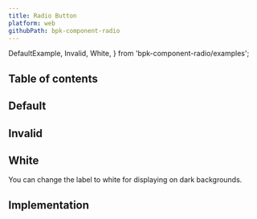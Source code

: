 ```yaml
---
title: Radio Button
platform: web
githubPath: bpk-component-radio
---
```



  DefaultExample,
  Invalid,
  White,
} from 'bpk-component-radio/examples';

## Table of contents

## Default

<PresentationBlock>
  <DefaultExample />
</PresentationBlock>

## Invalid

<PresentationBlock>
  <Invalid />
</PresentationBlock>

## White

You can change the label to white for displaying on dark backgrounds.

<PresentationBlock>
  <White />
</PresentationBlock>


## Implementation

<Readme />

